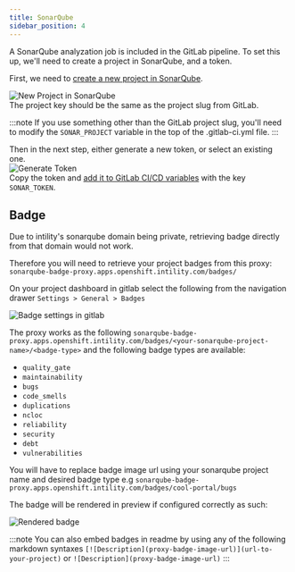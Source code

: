 ```yaml
---
title: SonarQube
sidebar_position: 4
---
```


A SonarQube analyzation job is included in the GitLab pipeline.
To set this up, we'll need to create a project in SonarQube, and a token.

First, we need to [create a new project in SonarQube](https://sonarqube.intility.no/projects/create).

![New Project in SonarQube](/img/sonarqube-new.png)  
The project key should be the same as the project slug from GitLab.

:::note
If you use something other than the GitLab project slug,
you'll need to modify the `SONAR_PROJECT` variable in the top of the .gitlab-ci.yml file.
:::

Then in the next step, either generate a new token, or select an existing one.  
![Generate Token](/img/sonarqube-token.png)  
Copy the token and [add it to GitLab CI/CD variables](/dotnet/setup/gitlab#adding-cicd-variables) with the key `SONAR_TOKEN`.

## Badge

Due to intility's sonarqube domain being private, retrieving badge directly from that domain would not work.

Therefore you will need to retrieve your project badges from this proxy: `sonarqube-badge-proxy.apps.openshift.intility.com/badges/`

On your project dashboard in gitlab select the following from the navigation drawer `Settings > General > Badges`

![Badge settings in gitlab](/img/sonarqube-badge-settings.png)

The proxy works as the following `sonarqube-badge-proxy.apps.openshift.intility.com/badges/<your-sonarqube-project-name>/<badge-type>` and the following badge types are available:

 - `quality_gate`
 - `maintainability`
 - `bugs`
 - `code_smells`
 - `duplications`
 - `ncloc`
 - `reliability`
 - `security`
 - `debt`
 - `vulnerabilities`

You will have to replace badge image url using your sonarqube project name and desired badge type e.g `sonarqube-badge-proxy.apps.openshift.intility.com/badges/cool-portal/bugs`

The badge will be rendered in preview if configured correctly as such: 

![Rendered badge](/img/sonarqube-badge-rendered-preview.png)

:::note
You can also embed badges in readme by using any of the following markdown syntaxes
`[![Description](proxy-badge-image-url)](url-to-your-project)` or 
`![Description](proxy-badge-image-url)`
:::

